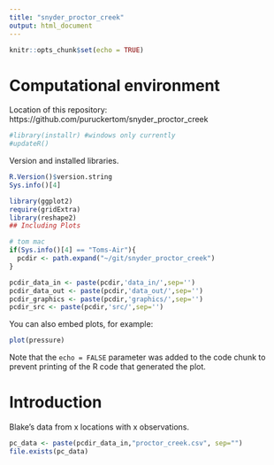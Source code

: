 ```yaml
---
title: "snyder_proctor_creek"
output: html_document
---
```


```r
knitr::opts_chunk$set(echo = TRUE)
```

Computational environment
========================================================
Location of this repository: 
https://github.com/puruckertom/snyder_proctor_creek


```r
#library(installr) #windows only currently
#updateR()
```
Version and installed libraries.
```r
R.Version()$version.string
Sys.info()[4]
```

```r
library(ggplot2)
require(gridExtra)
library(reshape2)
## Including Plots

# tom mac
if(Sys.info()[4] == "Toms-Air"){
  pcdir <- path.expand("~/git/snyder_proctor_creek")
}

pcdir_data_in <- paste(pcdir,'data_in/',sep='')
pcdir_data_out <- paste(pcdir,'data_out/',sep='')
pcdir_graphics <- paste(pcdir,'graphics/',sep='')
pcdir_src <- paste(pcdir,'src/',sep='')
```

You can also embed plots, for example:

```r
plot(pressure)
```

Note that the `echo = FALSE` parameter was added to the code chunk to prevent printing of the R code that generated the plot.

Introduction
========================================================
Blake's data from x locations with x observations.

```r
pc_data <- paste(pcdir_data_in,"proctor_creek.csv", sep="")
file.exists(pc_data)
```
